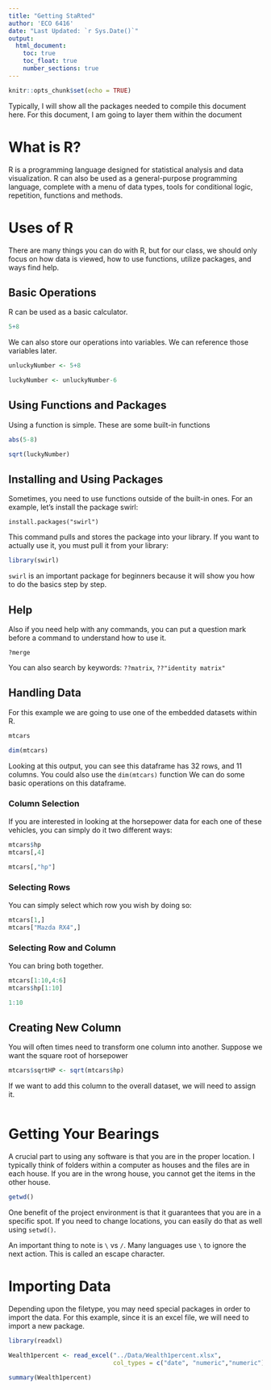 ```yaml
---
title: "Getting StaRted"
author: 'ECO 6416'
date: "Last Updated: `r Sys.Date()`"
output: 
  html_document:
    toc: true
    toc_float: true
    number_sections: true
---
```


```r
knitr::opts_chunk$set(echo = TRUE)
```

Typically, I will show all the packages needed to compile this document here. For this document, I am going to layer them within the document 

# What is R?

R is a programming language designed for statistical analysis and data visualization. R can also be used as a general-purpose programming language, complete with a menu of data types, tools for conditional logic, repetition, functions and methods.




# Uses of R

There are many things you can do with R, but for our class, we should only focus on how data is viewed, how to use functions, utilize packages, and ways find help.

## Basic Operations

R can be used as a basic calculator.

```r
5+8
```

We can also store our operations into variables. We can reference those variables later.


```r
unluckyNumber <- 5+8

luckyNumber <- unluckyNumber-6
```

## Using Functions and Packages

Using a function is simple. These are some built-in functions

```r
abs(5-8)

sqrt(luckyNumber)
```

## Installing and Using Packages

Sometimes, you need to use functions outside of the built-in ones. For an example, let’s install the package swirl:

`install.packages("swirl")`

This command pulls and stores the package into your library. If you want to actually use it, you must pull it from your library:

```r
library(swirl)

```

`swirl` is an important package for beginners because it will show you how to do the basics step by step.

## Help

Also if you need help with any commands, you can put a question mark before a command to understand how to use it.

`?merge`

You can also search by keywords: `??matrix`, `??"identity matrix"`


## Handling Data

For this example we are going to use one of the embedded datasets within R.

```r
mtcars

dim(mtcars)
```

Looking at this output, you can see this dataframe has 32 rows, and 11 columns. You could also use the `dim(mtcars)` function
We can do some basic operations on this dataframe.

### Column Selection

If you are interested in looking at the horsepower data for each one of these vehicles, you can simply do it two different ways:

```r
mtcars$hp
mtcars[,4]

mtcars[,"hp"]
```

### Selecting Rows

You can simply select which row you wish by doing so:

```r
mtcars[1,]
mtcars["Mazda RX4",]
```

### Selecting Row and Column

You can bring both together.

```r
mtcars[1:10,4:6]
mtcars$hp[1:10]

1:10
```

## Creating New Column

You will often times need to transform one column into another. Suppose we want the square root of horsepower

```r
mtcars$sqrtHP <- sqrt(mtcars$hp)
```

If we want to add this column to the overall dataset, we will need to assign it.

```r

```

# Getting Your Bearings

A crucial part to using any software is that you are in the proper location. I typically think of folders within a computer as houses and the files are in each house. If you are in the wrong house, you cannot get the items in the other house.

```r
getwd()
```

One benefit of the project environment is that it guarantees that you are in a specific spot. If you need to change locations, you can easily do that as well using `setwd()`.

An important thing to note is `\` vs `/`. Many languages use `\` to ignore the next action. This is called an escape character.


# Importing Data

Depending upon the filetype, you may need special packages in order to import the data. For this example, since it is an excel file, we will need to import a new package.

```r
library(readxl)

Wealth1percent <- read_excel("../Data/Wealth1percent.xlsx",
                             col_types = c("date", "numeric","numeric"))

summary(Wealth1percent)
```
